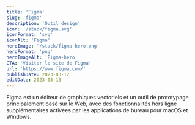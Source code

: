 ```yaml
---
title: 'Figma'
slug: 'figma'
description: 'Outil design'
icon: '/stack/figma.svg'
iconFormat: 'svg'
iconAlt: 'Figma'
heroImage: '/stack/figma-hero.png'
heroFormat: 'png'
heroImageAlt: 'Figma-hero'
CTA: 'Visiter le site de Figma'
url: 'https://www.figma.com/'
publishDate: 2023-03-12
editDate: 2023-03-13
---
```


Figma est un éditeur de graphiques vectoriels et un outil de prototypage principalement basé sur le Web, avec des fonctionnalités hors ligne supplémentaires activées par les applications de bureau pour macOS et Windows.
